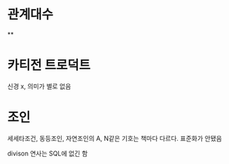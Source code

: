 # 관계대수
**

# 카티전 트로덕트
신경 x, 의미가 별로 없음

# 조인
세세타조건, 동등조인, 자연조인의 A, N같은 기호는 책마다 다르다. 표준화가 안됐음

divison 연사는 SQL에 없긴 함